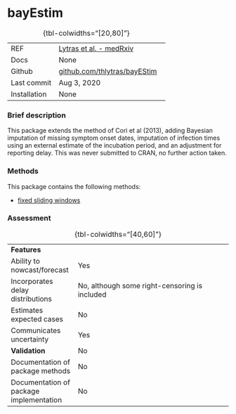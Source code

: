 # bayEstim {.unnumbered}

| | 
|:---|:--------|
| REF| [Lytras et al. - medRxiv](https://www.medrxiv.org/content/10.1101/2020.09.19.20198028v1)|
| Docs| None|
| Github| [github.com/thlytras/bayEStim](https://github.com/thlytras/bayEStim) |
| Last commit| Aug 3, 2020|
| Installation | None|
: {tbl-colwidths="[20,80]"}

### Brief description

This package extends the method of Cori et al (2013), adding Bayesian imputation of missing symptom onset dates, imputation of infection times using an external estimate of the incubation period, and an adjustment for reporting delay. This was never submitted to CRAN, no further action taken.


### Methods

This package contains the following methods:

- [fixed sliding windows](methods_time.qmd#sec-fixedwindow)


### Assessment

| | 
|:---|:--------|
|<strong>Features</strong>||
| Ability to nowcast/forecast| Yes|
| Incorporates delay distributions| No, although some right-censoring is included|
| Estimates expected cases| No|
| Communicates uncertainty| Yes|
|<strong>Validation</strong>| No|
| Documentation of package methods| No|
| Documentation of package implementation| No|
: {tbl-colwidths="[40,60]"}



